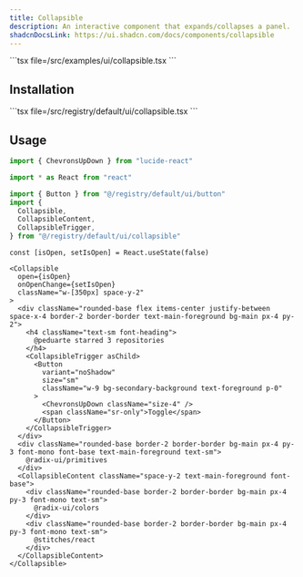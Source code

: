 ```yaml
---
title: Collapsible
description: An interactive component that expands/collapses a panel.
shadcnDocsLink: https://ui.shadcn.com/docs/components/collapsible
---
```


<ComponentPreview component="collapsible">
  ```tsx file=<rootDir>/src/examples/ui/collapsible.tsx
  ```
</ComponentPreview>

## Installation

<Installation component="collapsible">
  ```tsx file=<rootDir>/src/registry/default/ui/collapsible.tsx
  ```
</Installation>

## Usage

```ts
import { ChevronsUpDown } from "lucide-react"

import * as React from "react"

import { Button } from "@/registry/default/ui/button"
import {
  Collapsible,
  CollapsibleContent,
  CollapsibleTrigger,
} from "@/registry/default/ui/collapsible"
```

```tsx
const [isOpen, setIsOpen] = React.useState(false)
```


```tsx
<Collapsible
  open={isOpen}
  onOpenChange={setIsOpen}
  className="w-[350px] space-y-2"
>
  <div className="rounded-base flex items-center justify-between space-x-4 border-2 border-border text-main-foreground bg-main px-4 py-2">
    <h4 className="text-sm font-heading">
      @peduarte starred 3 repositories
    </h4>
    <CollapsibleTrigger asChild>
      <Button
        variant="noShadow"
        size="sm"
        className="w-9 bg-secondary-background text-foreground p-0"
      >
        <ChevronsUpDown className="size-4" />
        <span className="sr-only">Toggle</span>
      </Button>
    </CollapsibleTrigger>
  </div>
  <div className="rounded-base border-2 border-border bg-main px-4 py-3 font-mono font-base text-main-foreground text-sm">
    @radix-ui/primitives
  </div>
  <CollapsibleContent className="space-y-2 text-main-foreground font-base">
    <div className="rounded-base border-2 border-border bg-main px-4 py-3 font-mono text-sm">
      @radix-ui/colors
    </div>
    <div className="rounded-base border-2 border-border bg-main px-4 py-3 font-mono text-sm">
      @stitches/react
    </div>
  </CollapsibleContent>
</Collapsible>
```